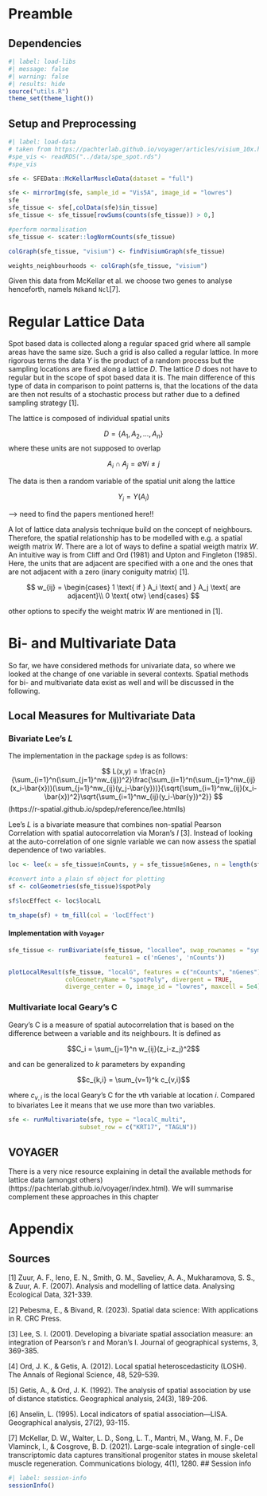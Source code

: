# Preamble

## Dependencies

```r
#| label: load-libs
#| message: false
#| warning: false
#| results: hide
source("utils.R")
theme_set(theme_light())
```

## Setup and Preprocessing

```r
#| label: load-data
# taken from https://pachterlab.github.io/voyager/articles/visium_10x.html
#spe_vis <- readRDS("../data/spe_spot.rds")
#spe_vis

sfe <- SFEData::McKellarMuscleData(dataset = "full")

sfe <- mirrorImg(sfe, sample_id = "Vis5A", image_id = "lowres")
sfe
sfe_tissue <- sfe[,colData(sfe)$in_tissue]
sfe_tissue <- sfe_tissue[rowSums(counts(sfe_tissue)) > 0,]

#perform normalisation 
sfe_tissue <- scater::logNormCounts(sfe_tissue)

colGraph(sfe_tissue, "visium") <- findVisiumGraph(sfe_tissue)

weights_neighbourhoods <- colGraph(sfe_tissue, "visium")
```

Given this data from McKellar et al. we choose two genes to analyse henceforth, namels `Mdk`and `Ncl`[7]. 

# Regular Lattice Data

Spot based data is collected along a regular spaced grid where all sample areas have the same size. Such a grid is also called a regular lattice. In more rigorous terms the data $Y$ is the product of a random process but the sampling locations are fixed along a lattice $D$. The lattice $D$ does not have to regular but in the scope of spot based data it is. The main difference of this type of data in comparison to point patterns is, that the locations of the data are then not results of a stochastic process but rather due to a defined sampling strategy [1].

The lattice is composed of individual spatial units

$$
D = \{A_1, A_2,...,A_n\}
$$
where these units are not supposed to overlap

$$
A_i \cap A_j = \emptyset \forall i \neq j
$$

The data is then a random variable of the spatial unit along the lattice

$$
Y_i = Y(A_i)
$$

--> need to find the papers mentioned here!!

A lot of lattice data analysis technique build on the concept of neighbours. Therefore, the spatial relationship has to be modelled with e.g. a spatial weigth matrix $W$. There are a lot of ways to define a spatial weigth matrix $W$. An intuitive way is from Cliff and Ord (1981) and Upton and Fingleton (1985). Here, the units that are adjacent are specified with a one and the ones that are not adjacent with a zero (inary coniguity matrix) [1].

$$
w_{ij} = \begin{cases}
1 \text{ if } A_i \text{ and } A_j \text{ are adjacent}\\
0 \text{ otw}
\end{cases}
$$

other options to specify the weight matrix $W$ are mentioned in [1]. 

# Bi- and Multivariate Data

So far, we have considered methods for univariate data, so where we looked at the change of one variable in several contexts. Spatial methods for bi- and multivariate data exist as well and will be discussed in the following.

## Local Measures for Multivariate Data

### Bivariate Lee's $L$

The implementation in the package `spdep` is as follows:

$$
L(x,y) = \frac{n}{\sum_{i=1}^n(\sum_{j=1}^nw_{ij})^2}\frac{\sum_{i=1}^n(\sum_{j=1}^nw_{ij}(x_i-\bar{x}))(\sum_{j=1}^nw_{ij}(y_j-\bar{y}))}{\sqrt{\sum_{i=1}^nw_{ij}(x_i-\bar{x})^2}\sqrt{\sum_{i=1}^nw_{ij}(y_i-\bar{y})^2}}
$$
(https://r-spatial.github.io/spdep/reference/lee.htmlls)

Lee's $L$ is a bivariate measure that combines non-spatial Pearson Correlation with spatial autocorrelation via Moran's $I$ [3]. Instead of looking at the auto-correlation of one signle variable we can now assess the spatial dependence of two variables.

```r
loc <- lee(x = sfe_tissue$nCounts, y = sfe_tissue$nGenes, n = length(sfe_tissue$nCounts), listw = weights_neighbourhoods)

#convert into a plain sf object for plotting
sf <- colGeometries(sfe_tissue)$spotPoly

sf$locEffect <- loc$localL

tm_shape(sf) + tm_fill(col = 'locEffect')  
```

#### Implementation with `Voyager` 

```r
sfe_tissue <- runBivariate(sfe_tissue, "locallee", swap_rownames = "symbol",
                           feature1 = c('nGenes', 'nCounts'))

plotLocalResult(sfe_tissue, "localG", features = c("nCounts", "nGenes"), ncol = 2,
                colGeometryName = "spotPoly", divergent = TRUE, 
                diverge_center = 0, image_id = "lowres", maxcell = 5e4)
```

### Multivariate local Geary's C

Geary’s C is a measure of spatial autocorrelation that is based on the difference between a variable and its neighbours. It is defined as

$$C_i = \sum_{j=1}^n w_{ij}(z_i-z_j)^2$$

and can be generalized to $k$ parameters by expanding 

$$c_{k,i} = \sum_{v=1}^k c_{v,i}$$

where $c_{v,i}$ is the local Geary’s C for the $v$th variable at location $i$. Compared to bivariates Lee it means that we use more than two variables.

```r
sfe <- runMultivariate(sfe, type = "localC_multi",
                    subset_row = c("KRT17", "TAGLN"))
```

## VOYAGER

There is a very nice resource explaining in detail the available methods for lattice data (amongst others) (https://pachterlab.github.io/voyager/index.html). We will summarise complement these approaches in this chapter 

# Appendix

## Sources

[1] Zuur, A. F., Ieno, E. N., Smith, G. M., Saveliev, A. A., Mukharamova, S. S., & Zuur, A. F. (2007). Analysis and modelling of lattice data. Analysing Ecological Data, 321-339.

[2] Pebesma, E., & Bivand, R. (2023). Spatial data science: With applications in R. CRC Press.

[3] Lee, S. I. (2001). Developing a bivariate spatial association measure: an integration of Pearson's r and Moran's I. Journal of geographical systems, 3, 369-385.

[4] Ord, J. K., & Getis, A. (2012). Local spatial heteroscedasticity (LOSH). The Annals of Regional Science, 48, 529-539.

[5] Getis, A., & Ord, J. K. (1992). The analysis of spatial association by use of distance statistics. Geographical analysis, 24(3), 189-206.

[6] Anselin, L. (1995). Local indicators of spatial association—LISA. Geographical analysis, 27(2), 93-115.

[7] McKellar, D. W., Walter, L. D., Song, L. T., Mantri, M., Wang, M. F., De Vlaminck, I., & Cosgrove, B. D. (2021). Large-scale integration of single-cell transcriptomic data captures transitional progenitor states in mouse skeletal muscle regeneration. Communications biology, 4(1), 1280.
## Session info

```r
#| label: session-info
sessionInfo()
```
